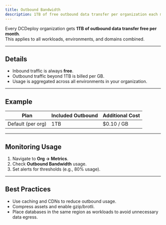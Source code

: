 ```yaml
---
title: Outbound Bandwidth
description: 1TB of free outbound data transfer per organization each month.
---
```


Every DCDeploy organization gets **1TB of outbound data transfer free per month**.  
This applies to all workloads, environments, and domains combined.

---

## Details
- Inbound traffic is always **free**.  
- Outbound traffic beyond 1TB is billed per GB.  
- Usage is aggregated across all environments in your organization.  

---

## Example

| Plan                | Included Outbound | Additional Cost |
|---------------------|-------------------|-----------------|
| Default (per org)   | 1TB               | $0.10 / GB      |

---

## Monitoring Usage
1. Navigate to **Org → Metrics**.  
2. Check **Outbound Bandwidth** usage.  
3. Set alerts for thresholds (e.g., 80% usage).  

---

## Best Practices
- Use caching and CDNs to reduce outbound usage.  
- Compress assets and enable gzip/brotli.  
- Place databases in the same region as workloads to avoid unnecessary data egress.